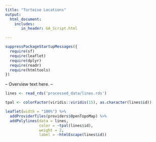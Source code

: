 ```yaml
---
title: "Tortoise Locations"
output: 
  html_document:
    includes:
       in_header: GA_Script.html

---
```


```r
suppressPackageStartupMessages({
  require(sf)
  require(leaflet)
  require(dplyr)
  require(readr)
  require(htmltools)
})
```

  
-- Overview text here. --
  
  

```r
lines <- read_rds('processed_data/lines.rds')

tpal <- colorFactor(viridis::viridis(15), as.character(lines$id))

leaflet(width = "100%") %>%
  addProviderTiles(providers$OpenTopoMap) %>%
  addPolylines(data = lines,
               color = ~tpal(lines$id),
               weight = 2,
               label = ~htmlEscape(lines$id))
```